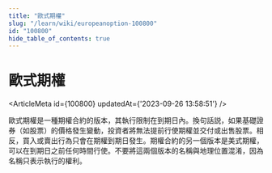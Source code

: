 ```yaml
---
title: "歐式期權"
slug: "/learn/wiki/europeanoption-100800"
id: "100800"
hide_table_of_contents: true
---
```



# 歐式期權

<ArticleMeta id={100800} updatedAt={'2023-09-26 13:58:51'} />
<div className='border-solid border-b border-t-0 my-4 border-[var(--ifm-color-gray-300)]' />

歐式期權是一種期權合約的版本，其執行限制在到期日內。換句話説，如果基礎證券（如股票）的價格發生變動，投資者將無法提前行使期權並交付或出售股票。相反，買入或賣出行為只會在期權到期日發生。期權合約的另一個版本是美式期權，可以在到期日之前任何時間行使。不要將這兩個版本的名稱與地理位置混淆，因為名稱只表示執行的權利。
